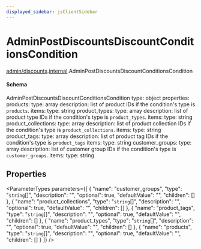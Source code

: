 ```yaml
---
displayed_sidebar: jsClientSidebar
---
```



# AdminPostDiscountsDiscountConditionsCondition

[admin/discounts](../../modules/admin_discounts.mdx).[internal](../../admin_discounts/modules/admin_discounts.internal.mdx).AdminPostDiscountsDiscountConditionsCondition

#### Schema

AdminPostDiscountsDiscountConditionsCondition
type: object
properties:
  products:
     type: array
     description: list of product IDs if the condition's type is `products`.
     items:
       type: string
  product_types:
     type: array
     description: list of product type IDs if the condition's type is `product_types`.
     items:
       type: string
  product_collections:
     type: array
     description: list of product collection IDs if the condition's type is `product_collections`.
     items:
       type: string
  product_tags:
     type: array
     description: list of product tag IDs if the condition's type is `product_tags`
     items:
       type: string
  customer_groups:
     type: array
     description: list of customer group IDs if the condition's type is `customer_groups`.
     items:
       type: string

## Properties

<ParameterTypes parameters={[
  {
    "name": "customer_groups",
    "type": "`string`[]",
    "description": "",
    "optional": true,
    "defaultValue": "",
    "children": []
  },
  {
    "name": "product_collections",
    "type": "`string`[]",
    "description": "",
    "optional": true,
    "defaultValue": "",
    "children": []
  },
  {
    "name": "product_tags",
    "type": "`string`[]",
    "description": "",
    "optional": true,
    "defaultValue": "",
    "children": []
  },
  {
    "name": "product_types",
    "type": "`string`[]",
    "description": "",
    "optional": true,
    "defaultValue": "",
    "children": []
  },
  {
    "name": "products",
    "type": "`string`[]",
    "description": "",
    "optional": true,
    "defaultValue": "",
    "children": []
  }
]} />
